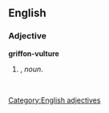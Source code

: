 ==English==

===Adjective===
'''griffon-vulture'''

# {{attributive of|griffon vulture|lang=en|nodot=1}}, ''noun''.
#: ''&nbsp;''

[[Category:English adjectives]]